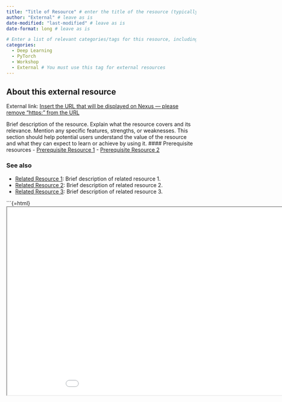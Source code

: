 ```yaml
---
title: "Title of Resource" # enter the title of the resource (typically the name of the article/workshop/video/book/etc. )
author: "External" # leave as is
date-modified: "last-modified" # leave as is
date-format: long # leave as is

# Enter a list of relevant categories/tags for this resource, including the type (workshop, book, video, podcast, etc.) and subject of focus, e.g., ...
categories: 
  - Deep Learning
  - PyTorch
  - Workshop
  - External # You must use this tag for external resources
---
```


## About this external resource
<!-- MARKDOWN COMMENT: Replace the instructions below with URL -->
External link: [Insert the URL that will be displayed on Nexus — please remove "https:" from the URL](Insert the actual URL here)

<!-- MARKDOWN COMMENT: Replace the instructions below with your resource description -->
Brief description of the resource. Explain what the resource covers and its relevance. Mention any specific features, strengths, or weaknesses. This section should help potential users understand the value of the resource and what they can expect to learn or achieve by using it. 
#### Prerequisite resources
<!-- MARKDOWN COMMENT: If any prerequisite knowledge is required (e.g., Intro ML, Python, Intro Deep Learning), please also mention this — preferably by linking to existing materials on Nexus, e.g., ...
-->
- [Prerequisite Resource 1](Link to related Nexus resource 1)
- [Prerequisite Resource 2](Link to related Nexus resource 2)

### See also
<!-- MARKDOWN COMMENT: Please list any related resources below that might also be helpful (e.g., related books/videos, blog posts commenting on the resource, alternative approaches/frameworks, etc.) -->
- [Related Resource 1](Link to related resource 1): Brief description of related resource 1.
- [Related Resource 2](Link to related resource 2): Brief description of related resource 2.
- [Related Resource 3](Link to related resource 3): Brief description of related resource 3.

<!-- THIS IS A MARKDOWN COMMENT: Insert the URL for your resource below so that the resource can be previewed on the Nexus platform -->
```{=html}
<iframe width="1000" height="500" src="Insert URL for iframe here" title="Optional: Webpage example"></iframe>
